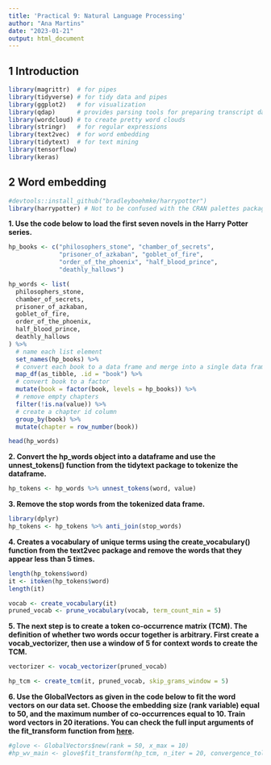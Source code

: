 ```yaml
---
title: 'Practical 9: Natural Language Processing'
author: "Ana Martins"
date: "2023-01-21"
output: html_document
---
```


## 1 Introduction

```r
library(magrittr)  # for pipes
library(tidyverse) # for tidy data and pipes
library(ggplot2)   # for visualization
library(qdap)      # provides parsing tools for preparing transcript data
library(wordcloud) # to create pretty word clouds
library(stringr)   # for regular expressions
library(text2vec)  # for word embedding
library(tidytext)  # for text mining
library(tensorflow)
library(keras)
```

## 2 Word embedding

```r
#devtools::install_github("bradleyboehmke/harrypotter")
library(harrypotter) # Not to be confused with the CRAN palettes package
```

**1. Use the code below to load the first seven novels in the Harry Potter series.**

```r
hp_books <- c("philosophers_stone", "chamber_of_secrets",
              "prisoner_of_azkaban", "goblet_of_fire",
              "order_of_the_phoenix", "half_blood_prince",
              "deathly_hallows")

hp_words <- list(
  philosophers_stone,
  chamber_of_secrets,
  prisoner_of_azkaban,
  goblet_of_fire,
  order_of_the_phoenix,
  half_blood_prince,
  deathly_hallows
) %>%
  # name each list element
  set_names(hp_books) %>%
  # convert each book to a data frame and merge into a single data frame
  map_df(as_tibble, .id = "book") %>%
  # convert book to a factor
  mutate(book = factor(book, levels = hp_books)) %>%
  # remove empty chapters
  filter(!is.na(value)) %>%
  # create a chapter id column
  group_by(book) %>%
  mutate(chapter = row_number(book))

head(hp_words)
```

**2. Convert the hp_words object into a dataframe and use the unnest_tokens() function from the tidytext package to tokenize the dataframe.**

```r
hp_tokens <- hp_words %>% unnest_tokens(word, value)
```

**3. Remove the stop words from the tokenized data frame.**

```r
library(dplyr)
hp_tokens <- hp_tokens %>% anti_join(stop_words)
```

**4. Creates a vocabulary of unique terms using the create_vocabulary() function from the text2vec package and remove the words that they appear less than 5 times.**

```r
length(hp_tokens$word)
it <- itoken(hp_tokens$word)
length(it)

vocab <- create_vocabulary(it)
pruned_vocab <- prune_vocabulary(vocab, term_count_min = 5)
```

**5. The next step is to create a token co-occurrence matrix (TCM). The definition of whether two words occur together is arbitrary. First create a vocab_vectorizer, then use a window of 5 for context words to create the TCM.**

```r
vectorizer <- vocab_vectorizer(pruned_vocab)

hp_tcm <- create_tcm(it, pruned_vocab, skip_grams_window = 5)
```

**6. Use the GlobalVectors as given in the code below to fit the word vectors on our data set. Choose the embedding size (rank variable) equal to 50, and the maximum number of co-occurrences equal to 10. Train word vectors in 20 iterations. You can check the full input arguments of the fit_transform function from [here](https://www.rdocumentation.org/packages/text2vec/versions/0.5.1/topics/GlobalVectors).**

```r
#glove <- GlobalVectors$new(rank = 50, x_max = 10)
#hp_wv_main <- glove$fit_transform(hp_tcm, n_iter = 20, convergence_tol = 0.001)
```


